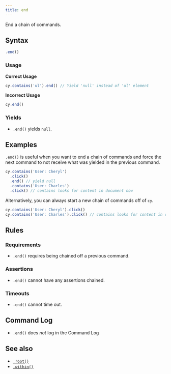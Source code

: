 ```yaml
---
title: end
---
```


End a chain of commands.

## Syntax

```javascript
.end()
```

### Usage

**<Icon name="check-circle" color="green" /> Correct Usage**

```javascript
cy.contains('ul').end() // Yield 'null' instead of 'ul' element
```

**<Icon name="exclamation-triangle" color="red" /> Incorrect Usage**

```javascript
cy.end()
```

### Yields [<Icon name="question-circle"/>](/guides/core-concepts/introduction-to-cypress#Subject-Management)

- `.end()` yields `null`.

## Examples

`.end()` is useful when you want to end a chain of commands and force the next
command to not receive what was yielded in the previous command.

```javascript
cy.contains('User: Cheryl')
  .click()
  .end() // yield null
  .contains('User: Charles')
  .click() // contains looks for content in document now
```

Alternatively, you can always start a new chain of commands off of `cy`.

```javascript
cy.contains('User: Cheryl').click()
cy.contains('User: Charles').click() // contains looks for content in document now
```

## Rules

### Requirements [<Icon name="question-circle"/>](/guides/core-concepts/introduction-to-cypress#Chains-of-Commands)

- `.end()` requires being chained off a previous command.

### Assertions [<Icon name="question-circle"/>](/guides/core-concepts/introduction-to-cypress#Assertions)

- `.end()` cannot have any assertions chained.

### Timeouts [<Icon name="question-circle"/>](/guides/core-concepts/introduction-to-cypress#Timeouts)

- `.end()` cannot time out.

## Command Log

- `.end()` does _not_ log in the Command Log

## See also

- [`.root()`](/api/commands/root)
- [`.within()`](/api/commands/within)
